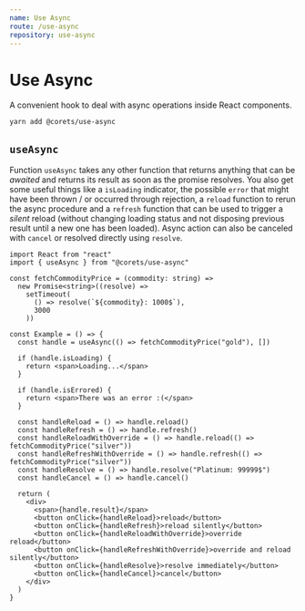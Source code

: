 ```yaml
---
name: Use Async
route: /use-async
repository: use-async
---
```


# Use Async

A convenient hook to deal with async operations inside React components.

```bash
yarn add @corets/use-async
```

## `useAsync`

Function `useAsync` takes any other function that returns anything that can be *awaited* and returns its result as soon as the promise resolves. You also get some useful things like a `isLoading` indicator, the possible `error` that might have been thrown / or occurred through rejection, a `reload` function to rerun the async procedure and a `refresh` function that can be used to trigger a *silent* reload (without changing loading status and not disposing previous result until a new one has been loaded). Async action can also be canceled with `cancel` or resolved directly using `resolve`.

```tsx
import React from "react"
import { useAsync } from "@corets/use-async"

const fetchCommodityPrice = (commodity: string) =>
  new Promise<string>((resolve) =>
    setTimeout(
      () => resolve(`${commodity}: 1000$`),
      3000
    ))

const Example = () => {
  const handle = useAsync(() => fetchCommodityPrice("gold"), [])

  if (handle.isLoading) {
    return <span>Loading...</span>
  }

  if (handle.isErrored) {
    return <span>There was an error :(</span>
  }

  const handleReload = () => handle.reload()
  const handleRefresh = () => handle.refresh()
  const handleReloadWithOverride = () => handle.reload(() => fetchCommodityPrice("silver"))
  const handleRefreshWithOverride = () => handle.refresh(() => fetchCommodityPrice("silver"))
  const handleResolve = () => handle.resolve("Platinum: 99999$")
  const handleCancel = () => handle.cancel()

  return (
    <div>
      <span>{handle.result}</span>
      <button onClick={handleReload}>reload</button>
      <button onClick={handleRefresh}>reload silently</button>
      <button onClick={handleReloadWithOverride}>override reload</button>
      <button onClick={handleRefreshWithOverride}>override and reload silently</button>
      <button onClick={handleResolve}>resolve immediately</button>
      <button onClick={handleCancel}>cancel</button>
    </div>
  )
}
```
